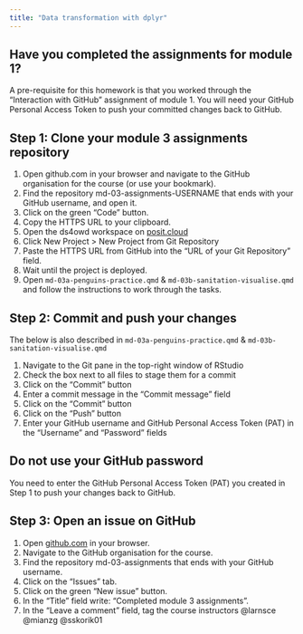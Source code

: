 ```yaml
---
title: "Data transformation with dplyr"
---
```


::: {.callout-important}
## Have you completed the assignments for module 1?
A pre-requisite for this homework is that you worked through the "Interaction with GitHub" assignment of module 1. You will need your GitHub Personal Access Token to push your committed changes back to GitHub. 
:::

## Step 1: Clone your module 3 assignments repository

1. Open github.com in your browser and navigate to the GitHub organisation for the course (or use your bookmark).
2. Find the repository md-03-assignments-USERNAME that ends with your GitHub username, and open it.
3. Click on the green "Code" button.
4. Copy the HTTPS URL to your clipboard.
5. Open the ds4owd workspace on [posit.cloud](https://posit.cloud/spaces/426916/content/all?sort=name_asc)
6. Click New Project > New Project from Git Repository
7. Paste the HTTPS URL from GitHub into the "URL of your Git Repository" field.
8. Wait until the project is deployed.
9. Open `md-03a-penguins-practice.qmd` & `md-03b-sanitation-visualise.qmd` and follow the instructions to work through the tasks.

## Step 2: Commit and push your changes 

The below is also described in `md-03a-penguins-practice.qmd` & `md-03b-sanitation-visualise.qmd`

1. Navigate to the Git pane in the top-right window of RStudio
2. Check the box next to all files to stage them for a commit
3. Click on the "Commit" button
4. Enter a commit message in the "Commit message" field
5. Click on the "Commit" button
6. Click on the "Push" button
7. Enter your GitHub username and GitHub Personal Access Token (PAT) in the "Username" and "Password" fields

::: callout-important
## Do not use your GitHub password

You need to enter the GitHub Personal Access Token (PAT) you created in Step 1 to push your changes back to GitHub.
:::

## Step 3: Open an issue on GitHub

1. Open [github.com](https://github.com/) in your browser.
2. Navigate to the GitHub organisation for the course.
3. Find the repository md-03-assignments that ends with your GitHub username.
4. Click on the "Issues" tab.
5. Click on the green "New issue" button.
6. In the "Title" field write: "Completed module 3 assignments".
7. In the "Leave a comment" field, tag the course instructors @larnsce @mianzg @sskorik01


